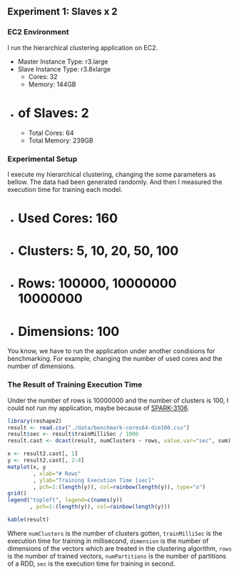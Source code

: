 ## Experiment 1: Slaves x 2

### EC2 Environment

I run the hierarchical clustering application on EC2. 

- Master Instance Type: r3.large
- Slave Instance Type: r3.8xlarge
    - Cores: 32
    - Memory: 144GB
- # of Slaves: 2
    - Total Cores: 64
    - Total Memory: 239GB


### Experimental Setup

I execute my hierarchical clustering, changing the some parameters as bellow.  The data had been generated randomly. And then I measured the execution time for training each model.

- # Used Cores: 160
- # Clusters: 5, 10, 20, 50, 100
- # Rows: 100000, 10000000 10000000
- # Dimensions: 100

You know, we have to run the application under another condisions for benchmarking. For example, changing the number of used cores and the number of dimensions.

### The Result of Training Execution Time

Under the number of rows is 10000000 and the number of clusters is 100, I could not run my application, maybe because of [SPARK-3106](https://issues.apache.org/jira/browse/SPARK-3106).

```r
library(reshape2)
result <- read.csv("./data/benchmark-cores64-dim100.csv")
result$sec <- result$trainMilliSec / 1000
result.cast <- dcast(result, numClusters ~ rows, value.var="sec", sum)
```

```r
x <- result2.cast[, 1]
y <- result2.cast[, 2:4]
matplot(x, y
        , xlab="# Rows"
        , ylab="Training Execution Time [sec]"
        , pch=1:(length(y)), col=rainbow(length(y)), type="o")
grid()
legend("topleft", legend=c(names(y))
       , pch=1:(length(y)), col=rainbow(length(y)))
```

```r
kable(result)
```

Where `numClusters` is the number of clusters gotten, `trainMilliSec` is the execution time for training in millisecond, `dimension` is the number of dimensions of the vectors which are treated in the clustering algorithm, `rows` is the number of trained vectors, `numPartitions` is the number of partitions of a RDD, `sec` is the execution time for training in second.
